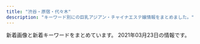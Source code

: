 ```yaml
---
title: "渋谷・原宿・代々木"
description: "キーワード別にの巨乳アジアン・チャイナエステ嬢情報をまとめました。"
---
```


新着画像と新着キーワードをまとめています。
2021年03月23日の情報です。

<DmmAffiliateIns />
<KeywordTable
  shops={
    [
    {
        "url": "http://www.ogon.work/",
        "keywords": {
            "C": 55,
            "87": 14,
            "D": 21,
            "84": 30,
            "83": 14,
            "86": 14,
            "E": 7,
            "85": 13
        },
        "name": "\u9ec4\u91d1\u6d77\u5cb8",
        "station": "JR\u6e0b\u8c37\u99c5\u30cf\u30c1\u516c\u53e3",
        "img_links": [
            "http://www.ogon.work/staff/ayumi3.jpg",
            "http://www.ogon.work/img/interior.jpg",
            "http://www.ogon.work/img/bana02.jpg",
            "http://www.ogon.work/img/contentsbottom.png",
            "http://www.ogon.work/staff/yuki2.jpg",
            "http://www.ogon.work/staff/ayumi1.jpg",
            "http://www.ogon.work/img/icon/new.jpg",
            "http://www.ogon.work/img/bana03.jpg",
            "http://www.ogon.work/staff/ayumi2.jpg",
            "http://www.ogon.work/img/s/s_qa.png",
            "http://www.ogon.work/staff/tina1.jpg",
            "http://www.ogon.work/staff/momo1.jpg",
            "http://www.ogon.work/staff/hana1.jpg",
            "http://www.ogon.work/staff/yuki1.jpg",
            "http://www.ogon.work/staff/sara1.jpg"
        ]
    },
    {
        "img_links": [
            "http://kokoronosato.tyo.cm/link/88x31b.jpg",
            "http://kokoronosato.tyo.cm/photos/sites/15/2020/08/2020082205444313.jpg",
            "http://kokoronosato.tyo.cm/images/themes/pink/no2.png",
            "http://kokoronosato.tyo.cm/images/themes/pink/s_news.png",
            "http://kokoronosato.tyo.cm/photos/sites/15/2020/08/2020082205444661.jpg",
            "http://kokoronosato.tyo.cm/images/themes/pink/s_newface.png",
            "http://kokoronosato.tyo.cm/images/themes/pink/s_staff.png",
            "http://menlog.net/link/menlog8831.jpg",
            "http://kokoronosato.tyo.cm/link/esthelove88-31.jpg",
            "http://kokoronosato.tyo.cm/photos/sites/15/2019/07/2019072809470568.jpg",
            "http://kokoronosato.tyo.cm/images/themes/pink/no1.png",
            "http://kokoronosato.tyo.cm/images/themes/pink/s_link.png",
            "http://kokoronosato.tyo.cm/images/themes/pink/r3.jpg",
            "http://kokoronosato.tyo.cm/images/themes/pink/mobile.jpg",
            "http://kokoronosato.tyo.cm/photos/sites/15/2020/08/2020082203135850.jpg",
            "http://kokoronosato.tyo.cm/link/8831.jpg",
            "http://kokoronosato.tyo.cm/images/themes/pink/line.png",
            "http://kokoronosato.tyo.cm/link/walker88.jpg",
            "http://kokoronosato.tyo.cm/link/e0016.jpg",
            "http://kokoronosato.tyo.cm/photos/sites/15/2019/07/2019072809450776.jpg",
            "http://kokoronosato.tyo.cm/images/room4.jpg",
            "http://kokoronosato.tyo.cm/photos/sites/15/2020/08/2020082205443766.jpg",
            "http://kokoronosato.tyo.cm/photos/sites/15/2019/07/2019072809445954.jpg",
            "http://kokoronosato.tyo.cm/link/massage-de_88_31.jpg",
            "http://kokoronosato.tyo.cm/images/room2.jpg",
            "http://kokoronosato.tyo.cm/images/room1.jpg",
            "http://kokoronosato.tyo.cm/images/themes/pink/s_pickup.png",
            "http://kokoronosato.tyo.cm/images/themes/pink/s_ranking.png",
            "http://kokoronosato.tyo.cm/images/room3.jpg",
            "http://kokoronosato.tyo.cm/photos/sites/15/2020/08/2020082203150030.jpg"
        ],
        "station": "JR\u6e0b\u8c37\u99c5\u6771\u53e3",
        "url": "http://kokoronosato.tyo.cm/",
        "keywords": {
            "87": 6,
            "86": 8,
            "85": 3,
            "C": 14,
            "83": 3,
            "D": 18
        },
        "name": "\u68ee\u306e\u9999"
    },
    {
        "name": "\u6ce1\u6ce1\u30d5\u30a7\u30a2\u30ea\u30fc",
        "keywords": {
            "D": 4,
            "F": 1,
            "E": 2,
            "85": 4,
            "C": 17,
            "88": 5,
            "87": 5,
            "86": 3
        },
        "station": "JR\u6e0b\u8c37\u99c5\u897f\u53e3",
        "url": "http://awaawa-fairy.work/",
        "img_links": [
            "http://awaawa-fairy.work/img/st18.png",
            "http://awaawa-fairy.work/sp/img/p-15.png",
            "http://awaawa-fairy.work/img/sta17.png",
            "http://awaawa-fairy.work/sp/img/t-a.jpg",
            "http://awaawa-fairy.work/img/sta15.png",
            "http://awaawa-fairy.work/sp/img/sta28.png",
            "http://awaawa-fairy.work/sp/img/line.jpg",
            "http://awaawa-fairy.work/sp/img/sta27.png",
            "http://awaawa-fairy.work/img/sta28.png",
            "http://awaawa-fairy.work/sp/img/p-27.png",
            "http://awaawa-fairy.work/sp/img/info.jpg",
            "http://awaawa-fairy.work/sp/img/t-t.jpg",
            "http://awaawa-fairy.work/sp/img/sta22.png",
            "http://awaawa-fairy.work/sp/img/sta18.png",
            "http://awaawa-fairy.work/sp/img/sta17.png",
            "http://awaawa-fairy.work/img/sta27.png",
            "http://awaawa-fairy.work/img/nos.png",
            "http://awaawa-fairy.work/sp/img/t-s.jpg",
            "http://awaawa-fairy.work/img/st4.png",
            "http://awaawa-fairy.work/img/st22.png",
            "http://awaawa-fairy.work/sp/img/time.jpg",
            "http://awaawa-fairy.work/sp/img/tit.jpg",
            "http://awaawa-fairy.work/sp/img/pc.jpg",
            "http://awaawa-fairy.work/sp/img/sys.jpg",
            "http://awaawa-fairy.work/sp/img/sta29.png",
            "http://awaawa-fairy.work/sp/img/sta26.png",
            "http://awaawa-fairy.work/sp/img/tel.jpg",
            "http://awaawa-fairy.work/img/sta22.png",
            "http://awaawa-fairy.work/sp/img/pic.jpg",
            "http://awaawa-fairy.work/img/st27.png",
            "http://awaawa-fairy.work/img/st26.png",
            "http://awaawa-fairy.work/sp/img/mv.jpg",
            "http://awaawa-fairy.work/img/st29.png",
            "http://awaawa-fairy.work/sp/img/t-o.jpg",
            "http://awaawa-fairy.work/img/st28.png",
            "http://awaawa-fairy.work/img/st17.png",
            "http://awaawa-fairy.work/img/sta26.png",
            "http://awaawa-fairy.work/sp/img/botton.jpg",
            "http://awaawa-fairy.work/img/head.png",
            "http://awaawa-fairy.work/img/st018.png",
            "http://awaawa-fairy.work/img/sta18.png",
            "http://awaawa-fairy.work/img/bottom.png",
            "http://awaawa-fairy.work/img/st15.png",
            "http://awaawa-fairy.work/sp/img/p-26.png",
            "http://awaawa-fairy.work/sp/img/add.jpg",
            "http://awaawa-fairy.work/img/st017.png",
            "http://awaawa-fairy.work/sp/img/t-r.jpg",
            "http://awaawa-fairy.work/sp/img/sta15.png",
            "http://awaawa-fairy.work/sp/img/p-29.png",
            "http://awaawa-fairy.work/img/mo.png",
            "http://awaawa-fairy.work/img/sta29.png"
        ]
    },
    {
        "keywords": {
            "86": 6,
            "D": 6,
            "88": 1,
            "E": 3,
            "87": 4,
            "C": 2
        },
        "name": "Angel",
        "station": "JR\u6e0b\u8c37\u99c5\u5bae\u76ca\u5742\u53e3",
        "img_links": [
            "http://angel.est.cm/img/top.png",
            "http://angel.est.cm/photos/sites/23/2019/05/2019051010094797.jpg",
            "http://angel.est.cm/photos/sites/23/2016/08/staff2.jpg",
            "http://angel.est.cm/img/r1.jpg",
            "http://angel.est.cm/photos/sites/23/2018/10/2018100318475591.jpg",
            "http://angel.est.cm/img/r2.jpg",
            "http://angel.est.cm/img/footer.png",
            "http://angel.est.cm/img/r3.jpg",
            "http://angel.est.cm/photos/sites/23/2019/05/2019051010094748.jpg",
            "http://angel.est.cm/img/r4.jpg",
            "http://angel.est.cm/photos/sites/23/2019/05/2019051010094759.jpg",
            "http://angel.est.cm/photos/sites/23/2019/11/2019110102361631.jpg",
            "http://angel.est.cm/photos/sites/23/2019/05/2019051010094757.jpg"
        ],
        "url": "http://angel.est.cm/"
    },
    {
        "name": "\u30b9\u30ef\u30f3",
        "station": "JR\u6e0b\u8c37\u99c5\u30cf\u30c1\u516c\u53e3",
        "url": "http://www.e-god.work/",
        "img_links": [
            "http://www.e-god.work/images/sys2.jpg",
            "http://www.e-god.work/images/int2.jpg",
            "http://www.e-god.work/images/sys1.jpg",
            "http://www.e-god.work/images/news.jpg",
            "http://www.e-god.work/images/staff_t.jpg",
            "http://www.e-god.work/images/line.png",
            "http://www.e-god.work/img/yuki1.jpg",
            "http://www.e-god.work/img/koko1.jpg",
            "http://www.e-god.work/images/ais.jpg",
            "http://www.e-god.work/images/2.jpg",
            "http://www.e-god.work/images/mobile.jpg",
            "http://www.e-god.work/img/zb.jpg",
            "http://www.e-god.work/images/tel.jpg",
            "http://www.e-god.work/images/4.jpg",
            "http://www.e-god.work/images/1.jpg",
            "http://www.e-god.work/img/eri1.jpg",
            "http://www.e-god.work/images/int1.jpg",
            "http://www.e-god.work/images/head.jpg",
            "http://www.e-god.work/images/interior_t.jpg",
            "http://www.e-god.work/images/info.jpg",
            "http://www.e-god.work/img/koko2.jpg"
        ],
        "keywords": {}
    },
    {
        "keywords": {
            "C": 3,
            "86": 2,
            "87": 1,
            "85": 3,
            "D": 3
        },
        "name": "Honey",
        "station": "JR\u6e0b\u8c37\u99c5\u30cf\u30c1\u516c\u53e3",
        "img_links": [
            "http://www.sarara-es.xyz/images/shop/shop03.jpg",
            "http://www.sarara-es.xyz/images/top.png",
            "http://www.sarara-es.xyz/files/004.jpg",
            "http://www.sarara-es.xyz/files/003.jpg",
            "http://www.sarara-es.xyz/files/006.jpg",
            "http://www.sarara-es.xyz/images/end.png",
            "http://www.sarara-es.xyz/images/r5.jpg",
            "http://www.sarara-es.xyz/images/r1.jpg",
            "http://www.sarara-es.xyz/images/s_staff.png",
            "http://www.sarara-es.xyz/files/001.jpg",
            "http://www.sarara-es.xyz/images/shop/shop02.jpg",
            "http://www.sarara-es.xyz/images/news.png",
            "http://www.sarara-es.xyz/images/shop/shop01.jpg",
            "http://www.sarara-es.xyz/images/bj2.jpg",
            "http://www.sarara-es.xyz/images/r2.jpg",
            "http://www.sarara-es.xyz/files/002.jpg",
            "http://www.sarara-es.xyz/files/005.jpg",
            "http://www.sarara-es.xyz/images/s_link.png",
            "http://www.sarara-es.xyz/images/face.png",
            "http://www.sarara-es.xyz/images/shop/shop04.jpg",
            "http://www.sarara-es.xyz/images/r4.jpg",
            "http://www.sarara-es.xyz/images/pick.png"
        ],
        "url": "http://www.sarara-es.xyz"
    },
    {
        "img_links": [
            "http://www.kaede-es.club/images/staff/miki.jpg",
            "http://www.kaede-es.club/images/index-tiba_13.jpg",
            "http://www.kaede-es.club/images/staff/2/miki.jpg",
            "http://www.kaede-es.club/images/staff/2/nana.jpg",
            "http://www.kaede-es.club/images/index-tiba_02.jpg",
            "http://www.kaede-es.club/psd/off2-1.jpg",
            "http://www.kaede-es.club/images/staff/6.jpg",
            "http://www.kaede-es.club/images/shop/DSC_0086-300x199.jpg",
            "http://www.kaede-es.club/images/index-tiba_04.jpg",
            "http://www.kaede-es.club/images/staff/4/yuyu2.jpg",
            "http://www.kaede-es.club/images/index-tiba_10.jpg",
            "http://www.kaede-es.club/images/staff/4/sati.jpg",
            "http://www.kaede-es.club/images/t-off-ico.jpg",
            "http://www.kaede-es.club/images/index-tiba_09.jpg",
            "http://www.kaede-es.club/images/shop/DSC_0087-221x300.jpg",
            "http://www.kaede-es.club/images/20200928173241.png",
            "http://www.kaede-es.club/psd/off32.jpg",
            "http://www.kaede-es.club/images/nav/nav-sys.jpg",
            "http://www.kaede-es.club/images/staff/neinei2.jpg",
            "http://www.kaede-es.club/images/staff/2/7.jpg",
            "http://www.kaede-es.club/css/2.jpeg",
            "http://www.kaede-es.club/images/shop/DSC_0998-199x300.jpg",
            "http://www.kaede-es.club/images/nav/nav-staff.jpg",
            "http://www.kaede-es.club/images/staff/2/momo.jpg",
            "http://www.kaede-es.club/images/nav/nav-job.jpg"
        ],
        "station": "JR\u4ee3\u3005\u6728\u99c5",
        "keywords": {},
        "url": "http://www.kaede-es.club/",
        "name": "\u6953"
    },
    {
        "img_links": [
            "http://www.aixin.co.jp/images/staff/ayaka/ayaka.jpg",
            "http://www.aixin.co.jp/images/staff/mimi2/mimi2.png",
            "http://www.aixin.co.jp/images/staff/miya/miya.jpg",
            "http://www.aixin.co.jp/images/costume/1.png",
            "http://www.aixin.co.jp/images/price/aroma.jpg",
            "http://www.aixin.co.jp/images/staff/haruka2/haruka2.png",
            "http://www.aixin.co.jp/images/staff/miya/1.jpg",
            "http://www.aixin.co.jp/images/staff/miki/miki.jpg",
            "http://www.aixin.co.jp/images/staff/koko/koko.png",
            "http://www.aixin.co.jp/images/staff/ruri2/ruri2.png",
            "http://www.aixin.co.jp/images/costume/3.png",
            "http://www.aixin.co.jp/images/costume/2.png",
            "http://www.aixin.co.jp/images/top_pic/top2.jpg",
            "http://www.aixin.co.jp/images/price/long.jpg",
            "http://www.aixin.co.jp/images/price/hirou.jpg",
            "http://www.aixin.co.jp/images/staff/miki/2.jpg",
            "http://www.aixin.co.jp/images/staff/chiemi/chiemi.jpg",
            "http://www.aixin.co.jp/images/staff/mika2/mika2.png",
            "http://www.aixin.co.jp/images/staff/mirai/mirai.png",
            "http://www.aixin.co.jp/images/price/tokusen.jpg",
            "http://www.aixin.co.jp/images/top/top.jpg",
            "http://www.aixin.co.jp/images/staff/aki/aki.png",
            "http://www.aixin.co.jp/images/staff/yuzu/2.jpg",
            "http://www.aixin.co.jp/images/costume/6.png",
            "http://www.aixin.co.jp/images/wanted/wanted.png",
            "http://www.aixin.co.jp/images/staff/ruru2/ruru2.jpg",
            "http://www.aixin.co.jp/images/staff/mika2/1.png",
            "http://www.aixin.co.jp/images/costume/4.png",
            "http://www.aixin.co.jp/images/staff/miharu/miharu.png",
            "http://www.aixin.co.jp/images/staff/eri/eri.png",
            "http://www.aixin.co.jp/images/staff/akane/akane.png",
            "http://www.aixin.co.jp/images/costume/7.png",
            "http://www.aixin.co.jp/images/map/google.png",
            "http://www.aixin.co.jp/images/staff/mika2/2.png",
            "http://www.aixin.co.jp/images/staff/ran/ran.png",
            "http://www.aixin.co.jp/images/staff/yui2/yui2.png",
            "http://www.aixin.co.jp/images/staff/ayaka/1.jpg",
            "http://www.aixin.co.jp/images/staff/yuzu/yuzu.jpg",
            "http://www.aixin.co.jp/images/staff/rara/rara.png",
            "http://www.aixin.co.jp/images/staff/ruru2/2.jpg"
        ],
        "keywords": {},
        "name": "\u30a2\u30a4\u30b7\u30f3",
        "url": "http://www.aixin.co.jp/",
        "station": "JR\u6e0b\u8c37\u99c5"
    }
]
}
/>
<DmmAffiliateScript />
